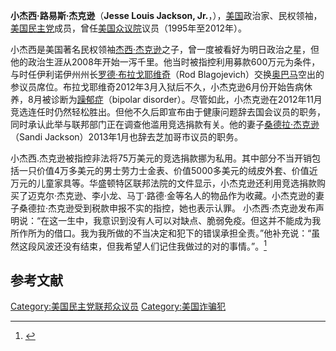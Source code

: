 {{Infobox Officeholder
| name =小杰西·杰克逊
| original_name=Jesse Jackson, Jr.
| image=Jesse Jackson, Jr., official photo portrait.jpg
| date of birth={{birth date and age|mf=yes|1965|3|11}}
| place of birth =[[南卡罗来纳州|南卡罗来纳州]][[格林维尔_(南卡罗来纳州)|格林维尔]]
| state = [[伊利诺伊州|伊利诺伊州]]
| district = 第2
| term_start =1995年12月15日
|term_end =2012年11月21日
| preceded = [[梅尔·雷诺兹|梅尔·雷诺兹]]
| successor = 待定
| occupation= 政治家、民权领袖
| party =[[美国民主党|美国民主党]]
| religion = [[浸信会|浸信会]]
| alma_mater = [[北卡罗来纳州立农业与理工大学|北卡罗来纳州立农业与理工大学]]<br />[[芝加哥神学院|芝加哥神学院]]<br />[[伊利诺伊大学|伊利诺伊大学]]
| spouse = Sandi Jackson
| children = Jessica Donatella<br />Jesse Louis III
| website = [http://www.house.gov/jackson/ Congressional site]<br />[http://www.jessejacksonjr.org Campaign site]
}}
'''小杰西·路易斯·杰克逊'''（'''Jesse Louis Jackson, Jr.'''，{{bd|1965年|3月11日|||Jackson}}），[[美国|美国]]政治家、民权领袖，[[美国民主党|美国民主党]]成员，曾任[[美国众议院|美国众议院]]议员（1995年至2012年）。

小杰西是美国著名民权领袖[[杰西·杰克逊|杰西·杰克逊]]之子，曾一度被看好为明日政治之星，但他的政治生涯从2008年开始一泻千里。他当时被指控利用募款600万元为条件，与时任伊利诺伊州州长[[罗德·布拉戈耶维奇|罗德·布拉戈耶维奇]]（Rod Blagojevich）交换[[奥巴马|奥巴马]]空出的参议员席位。布拉戈耶维奇2012年3月入狱后不久，小杰克逊6月份开始告病休养，8月被诊断为[[躁郁症|躁郁症]]（bipolar disorder）。尽管如此，小杰克逊在2012年11月竞选连任时仍然轻松胜出。但他不久后即宣布由于健康问题辞去国会议员的职务，同时承认此举与联邦部门正在调查他滥用竞选捐款有关。他的妻子[[桑德拉·杰克逊|桑德拉·杰克逊]]（Sandi Jackson）2013年1月也辞去芝加哥市议员的职务。

小杰西.杰克逊被指控非法将75万美元的竞选捐款挪为私用。其中部分不当开销包括一只价值4万多美元的男士劳力士金表、价值5000多美元的绒皮外套、价值近万元的儿童家具等。华盛顿特区联邦法院的文件显示，小杰克逊还利用竞选捐款购买了迈克尔·杰克逊、李小龙、马丁·路德·金等名人的物品作为收藏。小杰克逊的妻子桑德拉·杰克逊受到税款申报不实的指控，她也表示认罪。
小杰西·杰克逊发布声明说：“在这一生中，我意识到没有人可以对缺点、脆弱免疫。但这并不能成为我所作所为的借口。我为我所做的不当决定和犯下的错误承担全责。”他补充说：“虽然这段风波还没有结束，但我希望人们记住我做过的对的事情。”。<ref>{{Cite web |url=http://www.voachinese.com/content/abuse-20130215/1604846.html |title=滥用竞选捐款 美国前众议员将认罪 |access-date=2013-02-24 |archive-date=2016-03-05 |archive-url=https://web.archive.org/web/20160305025923/http://www.voachinese.com/content/abuse-20130215/1604846.html |dead-url=no }}</ref>

==参考文献==
{{reflist}}
{{VOA}}

{{DEFAULTSORT:Jackson, Jesse Louis Jr.}}

[[Category:美国民主党联邦众议员|Category:美国民主党联邦众议员]]
[[Category:美国诈骗犯|Category:美国诈骗犯]]